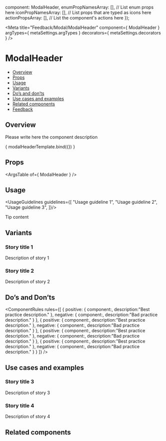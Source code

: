
[//]: # (import "./ModalHeader.stories.scss";)

  component: ModalHeader,
  enumPropNamesArray: [], // List enum props here
  iconPropNamesArray: [], // List props that are typed as icons here
  actionPropsArray: [], // List the component's actions here
});

<Meta
  title="Feedback/Modal/ModalHeader"
  component={ ModalHeader }
  argTypes={ metaSettings.argTypes }
  decorators={ metaSettings.decorators }
/>

<!--- Component template -->


<!--- Component documentation -->

# ModalHeader
- [Overview](#overview)
- [Props](#props)
- [Usage](#usage)
- [Variants](#variants)
- [Do’s and don’ts](#dos-and-donts)
- [Use cases and examples](#use-cases-and-examples)
- [Related components](#related-components)
- [Feedback](#feedback)

## Overview
Please write here the component description

<Canvas>
  <Story name="Overview"
         args={ {prop1: "prop's default value", prop2: "prop's default value"} }>
    { modalHeaderTemplate.bind({}) }
  </Story>
</Canvas>

## Props
<ArgsTable of={ ModalHeader } />

## Usage
<UsageGuidelines guidelines={[
  "Usage guideline 1",
  "Usage guideline 2",
  "Usage guideline 3",
]}/>

<Tip title="Not what you were looking for?">Tip content</Tip>

## Variants
### Story title 1
Description of story 1
<Canvas>
  <Story name="Story title 1">
    <ModalHeader />
    <ModalHeader />
  </Story>
</Canvas>

### Story title 2
Description of story 2
<Canvas>
  <Story name="Story title 2">
    <ModalHeader />
    <ModalHeader />
  </Story>
</Canvas>

## Do’s and Don’ts
<ComponentRules
  rules={[
    {
      positive: {
        component:<ModalHeader />,
        description:"Best practice description."
      },
      negative: {
        component:<ModalHeader />,
        description:"Bad practice description."
      }
    },
    {
      positive: {
        component:<ModalHeader />,
        description:"Best practice description."
      },
      negative: {
        component:<ModalHeader />,
        description:"Bad practice description."
      }
    },
    {
      positive: {
        component:<ModalHeader />,
        description:"Best practice description."
      },
      negative: {
        component:<ModalHeader />,
        description:"Bad practice description."
      }
    },
    {
      positive: {
        component:<ModalHeader />,
        description:"Best practice description."
      },
      negative: {
        component:<ModalHeader />,
        description:"Bad practice description."
      }
    }
  ]}
/>


## Use cases and examples

### Story title 3
Description of story 3
<Canvas>
  <Story name="Story title 3">
    <ModalHeader />
    <ModalHeader />
  </Story>
</Canvas>

### Story title 4
Description of story 4
<Canvas>
  <Story name="Story title 4">
    <ModalHeader />
    <ModalHeader />
  </Story>
</Canvas>

## Related components
<RelatedComponents componentsNames={[]} />